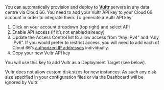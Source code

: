 You can automatically provision and deploy to **[Vultr](https://www.vultr.com/)** servers in any data centre via Cloud 66. You need to add your Vultr API key to your Cloud 66 account in order to integrate them. To generate a Vultr API key:

1. Click on your account dropdown (top right) and select API
2. Enable API access (if it’s not enabled already)
3. Update the Access Control list to allow access from “Any IPv4” and “Any IPv6”. If you would prefer to restrict access, you will need to add each of Cloud 66’s [authorized IP addresses](https://app.cloud66.com/authorized_ips) individually.
4. Copy your new Vultr API key 

You will use this key to add Vultr as a Deployment Target (see below).

<Callout type="info" title="Custom disk sizes aren’t supported">
Vultr does not allow custom disk sizes for new instances. As such any disk size specified in your configuration files or via the Dashboard will be ignored by Vultr.
</Callout>

